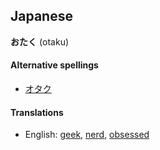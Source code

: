 ==Japanese==
'''おたく''' (otaku)

====Alternative spellings====
*[[オタク]]

====Translations====
*English: [[geek]], [[nerd]], [[obsessed]]